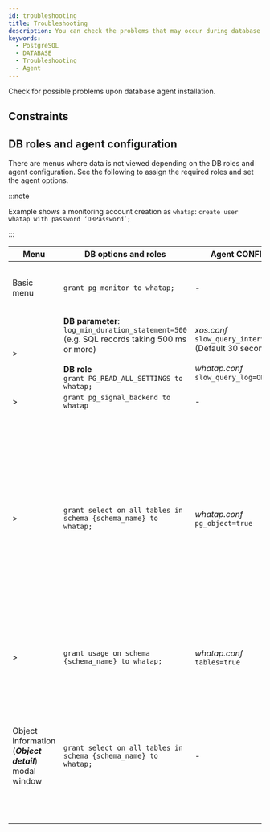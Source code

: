 ```yaml
---
id: troubleshooting
title: Troubleshooting
description: You can check the problems that may occur during database agent installation.
keywords:
  - PostgreSQL
  - DATABASE
  - Troubleshooting
  - Agent
---
```


Check for possible problems upon database agent installation.


<Dbcheckfirewallsetting />


<Dbhowtocheckfirewal />

## Constraints


<Dbmultiregioncantselectonepr />


<Dbcantuseduplicatedname />

## DB roles and agent configuration

There are menus where data is not viewed depending on the DB roles and agent configuration. See the following to assign the required roles and set the agent options.

:::note

Example shows a monitoring account creation as `whatap`: `create user whatap with password ‘DBPassword’;`

:::

| Menu                                                                                                                | DB options and roles                                                                                                                                                  | Agent CONFIG.                                                                                               | Remarks                                                                                                                                                                                                                                                                |
| ------------------------------------------------------------------------------------------------------------------- | --------------------------------------------------------------------------------------------------------------------------------------------------------------------- | ----------------------------------------------------------------------------------------------------------- | ---------------------------------------------------------------------------------------------------------------------------------------------------------------------------------------------------------------------------------------------------------------------- |
| Basic menu                                                                                                          | `grant pg_monitor to whatap;`                                                                                                                                         | -                                                                                                           | PostgreSQL V2, DBX agent v1.6.15 or later                                                                                                                                                                                                                              |
| <Cmdname sid="dashboard" className="uitext" /> &gt; <Cmdname sid="slow_query" className="uitext" />             | **DB parameter**:<br/>`log_min_duration_statement=500`<br/> (e.g. SQL records taking 500 ms or more)<br/><br/>**DB role**<br/>`grant PG_READ_ALL_SETTINGS to whatap;` | *xos.conf*<br/>`slow_query_interval=30` (Default 30 seconds)<br/><br/>*whatap.conf*<br/>`slow_query_log=ON` | -                                                                                                                                                                                                                                                                      |
| <Cmdname sid="instance_monitoring" className="uitext" /> &gt; <Cmdname sid="session_kill" className="uitext" /> | `grant pg_signal_backend to whatap`                                                                                                                                   | -                                                                                                           | -                                                                                                                                                                                                                                                                      |
| <Cmdname sid="analysis" className="uitext" /> &gt; <Cmdname sid="TTL07249" className="uitext" />                | `grant select on all tables in schema {schema_name} to whatap;`                                                                                                       | *whatap.conf*<br/>`pg_object=true`                                                                          | DBX agent v1.6.15 or later<br/>The lists in the **_Bloating_** and **_Age_** tabs may not be viewed when the thresholds (size, ratio) are not exceeded even if the roles and agent options have been configured.                                                       |
| <Cmdname sid="reportStat" className="uitext" /> &gt; <Cmdname sid="db_size_increase" className="uitext" />      | `grant usage on schema {schema_name} to whatap;`                                                                                                                      | *whatap.conf*<br/>`tables=true`                                                                             | It is the role required to view the table size under the <Cmdname sid="db_size_increase" className="uitext" /> menu.                                                                                                                                                   |
| Object information (**_Object detail_**) modal window                                                               | `grant select on all tables in schema {schema_name} to whatap;`                                                                                                       | -                                                                                                           | Pop-up window that appears when the table is clicked in <Cmdname sid="TTL07249" className="uitext" />, <Cmdname sid="db_size_increase" className="uitext" />, and <Cmdname sid="TTL06224" className="uitext" /> (Plan). With no role, the column list does not appear. |
